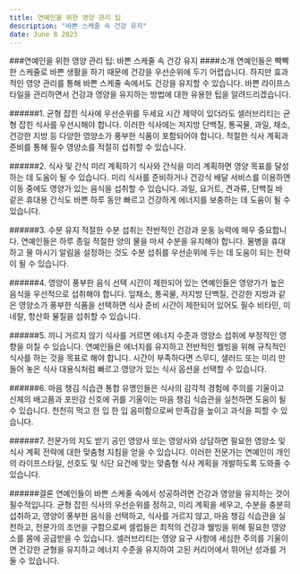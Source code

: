 ```yaml
---
title: 연예인을 위한 영양 관리 팁
description: "바쁜 스케줄 속 건강 유지"
date: June 8 2023
---
```

###연예인을 위한 영양 관리 팁: 바쁜 스케줄 속 건강 유지
####소개
연예인들은 빡빡한 스케줄로 바쁜 생활을 하기 때문에 건강을 우선순위에 두기 어렵습니다. 하지만 효과적인 영양 관리를 통해 바쁜 스케줄 속에서도 건강을 유지할 수 있습니다. 바쁜 라이프스타일을 관리하면서 건강과 영양을 유지하는 방법에 대한 유용한 팁을 알려드리겠습니다.

######1. 균형 잡힌 식사에 우선순위를 두세요
시간 제약이 있더라도 셀러브리티는 균형 잡힌 식사를 우선시해야 합니다. 이러한 식사에는 저지방 단백질, 통곡물, 과일, 채소, 건강한 지방 등 다양한 영양소가 풍부한 식품이 포함되어야 합니다. 적절한 식사 계획과 준비를 통해 필수 영양소를 적절히 섭취할 수 있습니다.

######2. 식사 및 간식 미리 계획하기
식사와 간식을 미리 계획하면 영양 목표를 달성하는 데 도움이 될 수 있습니다. 미리 식사를 준비하거나 건강식 배달 서비스를 이용하면 이동 중에도 영양가 있는 음식을 섭취할 수 있습니다. 과일, 요거트, 견과류, 단백질 바 같은 휴대용 간식도 바쁜 하루 동안 빠르고 건강하게 에너지를 보충하는 데 도움이 될 수 있습니다.

######3. 수분 유지
적절한 수분 섭취는 전반적인 건강과 운동 능력에 매우 중요합니다. 연예인들은 하루 종일 적절한 양의 물을 마셔 수분을 유지해야 합니다. 물병을 휴대하고 물 마시기 알림을 설정하는 것도 수분 섭취를 우선순위에 두는 데 도움이 되는 전략이 될 수 있습니다.

######4. 영양이 풍부한 음식 선택
시간이 제한되어 있는 연예인들은 영양가가 높은 음식을 우선적으로 섭취해야 합니다. 잎채소, 통곡물, 저지방 단백질, 건강한 지방과 같은 영양소가 풍부한 식품을 선택하면 식사 준비 시간이 제한되어 있어도 필수 비타민, 미네랄, 항산화 물질을 섭취할 수 있습니다.

######5. 끼니 거르지 않기
식사를 거르면 에너지 수준과 영양소 섭취에 부정적인 영향을 미칠 수 있습니다. 연예인들은 에너지를 유지하고 전반적인 웰빙을 위해 규칙적인 식사를 하는 것을 목표로 해야 합니다. 시간이 부족하다면 스무디, 샐러드 또는 미리 만들어 놓은 식사 대용식처럼 빠르고 영양가 있는 식사 옵션을 선택할 수 있습니다.

######6. 마음 챙김 식습관 통합
유명인들은 식사의 감각적 경험에 주의를 기울이고 신체의 배고픔과 포만감 신호에 귀를 기울이는 마음 챙김 식습관을 실천하면 도움이 될 수 있습니다. 천천히 먹고 한 입 한 입 음미함으로써 만족감을 높이고 과식을 피할 수 있습니다.

######7. 전문가의 지도 받기
공인 영양사 또는 영양사와 상담하면 필요한 영양소 및 식사 계획 전략에 대한 맞춤형 지침을 얻을 수 있습니다. 이러한 전문가는 연예인이 개인의 라이프스타일, 선호도 및 식단 요건에 맞는 맞춤형 식사 계획을 개발하도록 도와줄 수 있습니다.

######결론
연예인들이 바쁜 스케줄 속에서 성공하려면 건강과 영양을 유지하는 것이 필수적입니다. 균형 잡힌 식사의 우선순위를 정하고, 미리 계획을 세우고, 수분을 충분히 섭취하고, 영양이 풍부한 음식을 선택하고, 식사를 거르지 않고, 마음 챙김 식습관을 실천하고, 전문가의 조언을 구함으로써 셀럽들은 최적의 건강과 웰빙을 위해 필요한 영양소를 몸에 공급받을 수 있습니다. 셀러브리티는 영양 요구 사항에 세심한 주의를 기울이면 건강한 균형을 유지하고 에너지 수준을 유지하여 고된 커리어에서 뛰어난 성과를 거둘 수 있습니다.